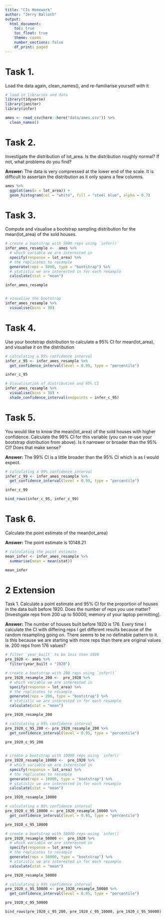 ```yaml
---
title: "CIs Homework"
author: "Jerry Balloch"
output:
  html_document:
    toc: true
    toc_float: true
    theme: cosmo
    number_sections: false
    df_print: paged
---
```

# Task 1.
Load the data again, clean_names(), and re-familiarise yourself with it
```r
# load in libraries and data
library(tidyverse)
library(janitor)
library(infer)

ames <- read_csv(here::here("data/ames.csv")) %>% 
  clean_names()
```

# Task 2.
Investigate the distribution of lot_area. Is the distribution roughly normal? If not, what problems do you find?   
      
__Answer:__ The data is very compressed at the lower end of the scale. It is difficult to assertain the distribution as it only spans a few columns.

```r
ames %>%
  ggplot(aes(x = lot_area)) +
  geom_histogram(col = "white", fill = "steel blue", alpha = 0.7)
```

# Task 3.
Compute and visualise a bootstrap sampling distribution for the mean(lot_area) of the sold houses.

```r
# create a bootstrap with 5000 reps using `infer()`
infer_ames_resample <-  ames %>% 
  # which variable we are interested in
  specify(response = lot_area) %>% 
  # the replicates to resample
  generate(reps = 5000, type = "bootstrap") %>% 
  # statistic we are interested in for each resample
  calculate(stat = "mean")

infer_ames_resample


# visualise the bootstrap
infer_ames_resample %>% 
  visualise(bins = 30) 

```

# Task 4.
Use your bootstrap distribution to calculate a 95% CI for mean(lot_area), and visualise it on the distribution

```r
# calculating a 95% confidence interval
infer_c_95 <- infer_ames_resample %>%
  get_confidence_interval(level = 0.95, type = "percentile")

infer_c_95

# Visualisation of distribution and 95% CI
infer_ames_resample %>% 
  visualise(bins = 30) +
  shade_confidence_interval(endpoints = infer_c_95)
```

# Task 5.
You would like to know the mean(lot_area) of the sold houses with higher confidence. Calculate the 99% CI for this variable (you can re-use your bootstrap distribution from above). Is it narrower or broader than the 95% CI? Does that make sense?

__Answer:__ The 99% CI is a little broader than the 95% CI which is as I would expect.     

```r
# calculating a 99% confidence interval
infer_c_99 <- infer_ames_resample %>%
  get_confidence_interval(level = 0.99, type = "percentile")

infer_c_99

bind_rows(infer_c_95, infer_c_99)
```

# Task 6.
Calculate the point estimate of the mean(lot_area)      
     
__Answer:__ The point estimate is 10148.21

```r
# calculating the point estimate
mean_infer <- infer_ames_resample %>% 
  summarise(mean = mean(stat))

mean_infer
```

# 2 Extension
Task 1.
Calculate a point estimate and 95% CI for the proportion of houses in the data built before 1920. Does the number of reps you use matter? [Investigate reps from 200 up to 50000, memory of your laptop permitting].      
     
__Answer:__ The number of houses built before 1920 is 176. Every time I calculate the CI with differing reps I get different results because of the random resampling going on. There seems to be no definable pattern to it. Is this because we are starting with more reps than there are original values ie. 200 reps from 176 values?

```r
# filter `year_built` to be less than 1920
pre_1920 <- ames %>% 
  filter(year_built < "1920")

# create a bootstrap with 200 reps using `infer()`
pre_1920_resample_200 <-  pre_1920 %>% 
  # which variable we are interested in
  specify(response = lot_area) %>% 
  # the replicates to resample
  generate(reps = 200, type = "bootstrap") %>% 
  # statistic we are interested in for each resample
  calculate(stat = "mean")

pre_1920_resample_200

# calculating a 95% confidence interval
pre_1920_c_95_200 <- pre_1920_resample_200 %>%
  get_confidence_interval(level = 0.95, type = "percentile")

pre_1920_c_95_200
  
```
```r
# create a bootstrap with 10000 reps using `infer()`
pre_1920_resample_10000 <-  pre_1920 %>% 
  # which variable we are interested in
  specify(response = lot_area) %>% 
  # the replicates to resample
  generate(reps = 10000, type = "bootstrap") %>% 
  # statistic we are interested in for each resample
  calculate(stat = "mean")

pre_1920_resample_10000

# calculating a 95% confidence interval
pre_1920_c_95_10000 <- pre_1920_resample_10000 %>%
  get_confidence_interval(level = 0.95, type = "percentile")

pre_1920_c_95_10000
```

```r
# create a bootstrap with 50000 reps using `infer()`
pre_1920_resample_50000 <-  pre_1920 %>% 
  # which variable we are interested in
  specify(response = lot_area) %>% 
  # the replicates to resample
  generate(reps = 50000, type = "bootstrap") %>% 
  # statistic we are interested in for each resample
  calculate(stat = "mean")

pre_1920_resample_50000

# calculating a 95% confidence interval
pre_1920_c_95_50000 <- pre_1920_resample_50000 %>%
  get_confidence_interval(level = 0.95, type = "percentile")

pre_1920_c_95_50000
```

```r
bind_rows(pre_1920_c_95_200, pre_1920_c_95_10000, pre_1920_c_95_50000)
```

